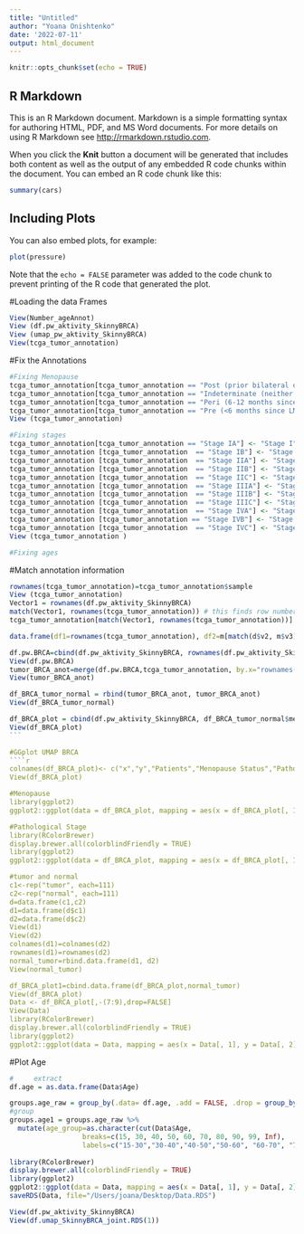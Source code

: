 ```yaml
---
title: "Untitled"
author: "Yoana Onishtenko"
date: '2022-07-11'
output: html_document
---
```


```r
knitr::opts_chunk$set(echo = TRUE)
```

## R Markdown

This is an R Markdown document. Markdown is a simple formatting syntax for authoring HTML, PDF, and MS Word documents. For more details on using R Markdown see <http://rmarkdown.rstudio.com>.

When you click the **Knit** button a document will be generated that includes both content as well as the output of any embedded R code chunks within the document. You can embed an R code chunk like this:

```r
summary(cars)
```

## Including Plots

You can also embed plots, for example:

```r
plot(pressure)
```

Note that the `echo = FALSE` parameter was added to the code chunk to prevent printing of the R code that generated the plot.

#Loading the data Frames
````r
View(Number_ageAnnot)
View (df.pw_aktivity_SkinnyBRCA)
View (umap_pw_aktivity_SkinnyBRCA)
View(tcga_tumor_annotation)
````

#Fix the Annotations
````r
#Fixing Menopause
tcga_tumor_annotation[tcga_tumor_annotation == "Post (prior bilateral ovariectomy OR >12 mo since LMP with no prior hysterectomy)"] <- "Post"
tcga_tumor_annotation[tcga_tumor_annotation == "Indeterminate (neither Pre or Postmenopausal)"] <- "Indeterminate"
tcga_tumor_annotation[tcga_tumor_annotation == "Peri (6-12 months since last menstrual period)"] <- "Peri"
tcga_tumor_annotation[tcga_tumor_annotation == "Pre (<6 months since LMP AND no prior bilateral ovariectomy AND not on estrogen replacement)"] <- "Pre"
View (tcga_tumor_annotation)

#Fixing stages
tcga_tumor_annotation[tcga_tumor_annotation == "Stage IA"] <- "Stage I"
tcga_tumor_annotation [tcga_tumor_annotation  == "Stage IB"] <- "Stage I"
tcga_tumor_annotation [tcga_tumor_annotation  == "Stage IIA"] <- "Stage II"
tcga_tumor_annotation [tcga_tumor_annotation  == "Stage IIB"] <- "Stage II"
tcga_tumor_annotation [tcga_tumor_annotation  == "Stage IIC"] <- "Stage II"
tcga_tumor_annotation [tcga_tumor_annotation  == "Stage IIIA"] <- "Stage III"
tcga_tumor_annotation [tcga_tumor_annotation  == "Stage IIIB"] <- "Stage III"
tcga_tumor_annotation [tcga_tumor_annotation  == "Stage IIIC"] <- "Stage III"
tcga_tumor_annotation [tcga_tumor_annotation  == "Stage IVA"] <- "Stage IV"
tcga_tumor_annotation [tcga_tumor_annotation == "Stage IVB"] <- "Stage IV"
tcga_tumor_annotation [tcga_tumor_annotation  == "Stage IVC"] <- "Stage IV"
View (tcga_tumor_annotation )

#Fixing ages

````


#Match annotation information
````r
rownames(tcga_tumor_annotation)=tcga_tumor_annotation$sample
View (tcga_tumor_annotation)
Vector1 = rownames(df.pw_aktivity_SkinnyBRCA)
match(Vector1, rownames(tcga_tumor_annotation)) # this finds row numbers in SB where Vector 1 elements are there
tcga_tumor_annotation[match(Vector1, rownames(tcga_tumor_annotation))] #this gives you rows only where Vector 1 matches Skinny boy

data.frame(df1=rownames(tcga_tumor_annotation), df2=m[match(d$v2, m$v3), 2])

df.pw.BRCA=cbind(df.pw_aktivity_SkinnyBRCA, rownames(df.pw_aktivity_SkinnyBRCA))
View(df.pw.BRCA)
tumor_BRCA_anot=merge(df.pw.BRCA,tcga_tumor_annotation, by.x="rownames(df.pw_aktivity_SkinnyBRCA)", by.y="sample")
View(tumor_BRCA_anot)

df_BRCA_tumor_normal = rbind(tumor_BRCA_anot, tumor_BRCA_anot)
View(df_BRCA_tumor_normal)

df_BRCA_plot = cbind(df.pw_aktivity_SkinnyBRCA, df_BRCA_tumor_normal$menopause_status, df_BRCA_tumor_normal$ajcc_pathologic_tumor_stage, df_BRCA_tumor_normal$age_at_initial_pathologic_diagnosis)
View(df_BRCA_plot)
```

#GGplot UMAP BRCA
````r
colnames(df_BRCA_plot)<- c("x","y","Patients","Menopause Status","Pathological Stage","Age")
View(df_BRCA_plot)

#Menopause
library(ggplot2)
ggplot2::ggplot(data = df_BRCA_plot, mapping = aes(x = df_BRCA_plot[, 1], y = df_BRCA_plot[, 2])) + geom_point(alpha = 0.9) + aes(color=df_BRCA_plot$`Menopause Status`) + scale_color_brewer(palette = "Paired") + ggtitle("BRCA tumor and normal Menoopause") + xlab("1") + ylab("2")

#Pathological Stage
library(RColorBrewer)
display.brewer.all(colorblindFriendly = TRUE)
library(ggplot2)
ggplot2::ggplot(data = df_BRCA_plot, mapping = aes(x = df_BRCA_plot[, 1], y = df_BRCA_plot[, 2])) + geom_point(alpha = 0.9) + aes(color=df_BRCA_plot$`Pathological Stage`) + scale_color_brewer(palette = "Paired") + ggtitle("BRCA tumor and normal Pathological stage") + xlab("1") + ylab("2")

#tumor and normal
c1<-rep("tumor", each=111)
c2<-rep("normal", each=111)
d=data.frame(c1,c2)
d1=data.frame(d$c1)
d2=data.frame(d$c2)
View(d1)
View(d2)
colnames(d1)=colnames(d2)
rownames(d1)=rownames(d2)
normal_tumor=rbind.data.frame(d1, d2)
View(normal_tumor)

df_BRCA_plot1=cbind.data.frame(df_BRCA_plot,normal_tumor)
View(df_BRCA_plot)
Data <- df_BRCA_plot[,-(7:9),drop=FALSE]
View(Data)
library(RColorBrewer)
display.brewer.all(colorblindFriendly = TRUE)
library(ggplot2)
ggplot2::ggplot(data = Data, mapping = aes(x = Data[, 1], y = Data[, 2])) + geom_point(alpha = 0.9)+ aes(color=Data$d.c2) + scale_color_brewer(palette = "Paired") + ggtitle("BRCA tumor and normal") + xlab("1") + ylab("2")
````

#Plot Age
````r
#     extract
df.age = as.data.frame(Data$Age)

groups.age_raw = group_by(.data= df.age, .add = FALSE, .drop = group_by_drop_default(.data))
#group
groups.age1 = groups.age_raw %>%
  mutate(age_group=as.character(cut(Data$Age,
                  breaks=c(15, 30, 40, 50, 60, 70, 80, 90, 99, Inf),
                  labels=c("15-30","30-40","40-50","50-60", "60-70", "70-80", "80-90", "90-99", ">99")))
         
library(RColorBrewer)
display.brewer.all(colorblindFriendly = TRUE)
library(ggplot2)
ggplot2::ggplot(data = Data, mapping = aes(x = Data[, 1], y = Data[, 2])) + geom_point(alpha = 0.9)+ aes(color=Data$Age) + scale_color_brewer(palette = "Paired") + ggtitle("BRCA Age") + xlab("1") + ylab("2")
saveRDS(Data, file="/Users/joana/Desktop/Data.RDS")

View(df.pw_aktivity_SkinnyBRCA)
View(df.umap_SkinnyBRCA_joint.RDS(1))
````